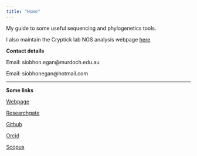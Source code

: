 ```yaml
---
title: "Home"
---
```


My guide to some useful sequencing and phylogenetics tools.

I also maintain the Cryptick lab NGS analysis webpage [here](https://cryptick-lab.github.io/NGS-Analysis/_site/index.html) 

**Contact details**

Email: siobhon.egan@murdoch.edu.au

Email: siobhonegan@hotmail.com

***

**Some links**

[Webpage](https://siobhonegan.wordpress.com/)

[Researchgate](https://www.researchgate.net/profile/Siobhon_Egan)

[Github](https://github.com/siobhon-egan)

[Orcid](http://orcid.org/0000-0003-4395-4069)

[Scopus](https://www.scopus.com/authid/detail.uri?authorId=57202210372&amp;eid=2-s2.0-85047463715)